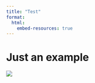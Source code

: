---
title: "Test"
format: 
  html: 
    embed-resources: true
---

# Just an example

![](confused.gif)
